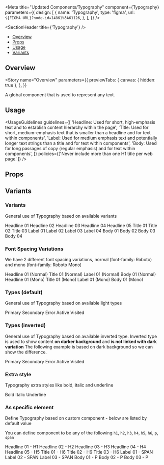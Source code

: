 
<Meta
  title="Updated Components/Typography"
  component={Typography}
  parameters={{
    design: [
      {
        name: 'Typography',
        type: 'figma',
        url: `${FIGMA_URL}?node-id=14861%3A61126`,
      },
    ],
  }}
/>

<SectionHeader title={'Typography'} />

- [Overview](#overview)
- [Props](#props)
- [Usage](#usage)
- [Variants](#variants)

## Overview

<Story
  name="Overview"
  parameters={{
    previewTabs: {
      canvas: { hidden: true },
    },
  }}
>
  <Overview>A global component that is used to represent any text.</Overview>
</Story>

## Usage

<UsageGuidelines
  guidelines={[
    'Headline: Used for short, high-emphasis text and to establish content hierarchy within the page',
    'Title: Used for short, medium-emphasis text that is smaller than a headline and for text within components',
    'Label: Used for medium emphasis text and potentially longer text strings than a title and for text within components',
    'Body: Used for long passages of copy (regular emphasis) and for text within components',
  ]}
  policies={['Never include more than one H1 title per web page.']}
/>

## Props

<Props of={Typography} />

## Variants

### Variants

General use of Typography based on available variants

<Preview>
  <Story name="Variants">
    <Stack isVertical>
      <Typography variant={'headline01'}>Headline 01</Typography>
      <Typography variant={'headline02'}>Headline 02</Typography>
      <Typography variant={'headline03'}>Headline 03</Typography>
      <Typography variant={'headline04'}>Headline 04</Typography>
      <Typography variant={'headline05'}>Headline 05</Typography>
      <Typography variant={'title01'}>Title 01</Typography>
      <Typography variant={'title02'}>Title 02</Typography>
      <Typography variant={'title03'}>Title 03</Typography>
      <Typography variant={'label01'}>Label 01</Typography>
      <Typography variant={'label02'}>Label 02</Typography>
      <Typography variant={'label03'}>Label 03</Typography>
      <Typography variant={'label04'}>Label 04</Typography>
      <Typography variant={'body01'}>Body 01</Typography>
      <Typography variant={'body02'}>Body 02</Typography>
      <Typography variant={'body03'}>Body 03</Typography>
      <Typography variant={'body04'}>Body 04</Typography>
    </Stack>
  </Story>
</Preview>

### Font Spacing Variations

We have 2 different font spacing variations, normal (font-family: Roboto) and mono (font-family: Roboto Mono)

<Preview>
  <Story name="Font Spacing Variations">
    <Stack isVertical>
      <Typography variant={'headline01'}>Headline 01 (Normal)</Typography>
      <Typography variant={'title01'}>Title 01 (Normal)</Typography>
      <Typography variant={'label01'}>Label 01 (Normal)</Typography>
      <Typography variant={'body01'}>Body 01 (Normal)</Typography>
      <Typography fontSpacing="mono" variant={'headline01'}>
        Headline 01 (Mono)
      </Typography>
      <Typography fontSpacing="mono" variant={'title01'}>
        Title 01 (Mono)
      </Typography>
      <Typography fontSpacing="mono" variant={'label01'}>
        Label 01 (Mono)
      </Typography>
      <Typography fontSpacing="mono" variant={'body01'}>
        Body 01 (Mono)
      </Typography>
    </Stack>
  </Story>
</Preview>

### Types (default)

General use of Typography based on available light types

<Preview>
  <Story name="Types (default)">
    <Stack isVertical>
      <Typography type={'primary'}>Primary</Typography>
      <Typography type={'secondary'}>Secondary</Typography>
      <Typography type={'error'}>Error</Typography>
      <Typography type={'active'}>Active</Typography>
      <Typography type={'visited'}>Visited</Typography>
    </Stack>
  </Story>
</Preview>

### Types (inverted)

General use of Typography based on available inverted type.
Inverted type is used to show content **on darker background** and **is not linked with dark variation**
The following example is based on dark background so we can show the difference.

<Preview>
  <Story name="Types (inverted)">
    <Stack isVertical isInverted>
      <Typography type={'primary'} isInverted>
        Primary
      </Typography>
      <Typography type={'secondary'} isInverted>
        Secondary
      </Typography>
      <Typography type={'error'} isInverted>
        Error
      </Typography>
      <Typography type={'active'} isInverted>
        Active
      </Typography>
      <Typography type={'visited'} isInverted>
        Visited
      </Typography>
    </Stack>
  </Story>
</Preview>

### Extra style

Typography extra styles like bold, italic and underline

<Preview>
  <Story name="Extra style">
    <Stack isVertical>
      <Typography isBold>Bold</Typography>
      <Typography isItalic>Italic</Typography>
      <Typography isUnderline>Underline</Typography>
    </Stack>
  </Story>
</Preview>

### As specific element

Define Typography based on custom component - below are listed by default value

You can define component to be any of the following `h1`, `h2`, `h3`, `h4`, `h5`, `h6`, `p`, `span`

<Preview>
  <Story name="As specific element">
    <Stack isVertical>
      <Typography variant={'headline01'} component="h1">
        Headline 01 - H1
      </Typography>
      <Typography variant={'headline02'} component="h2">
        Headline 02 - H2
      </Typography>
      <Typography variant={'headline03'} component="h3">
        Headline 03 - H3
      </Typography>
      <Typography variant={'headline04'} component="h4">
        Headline 04 - H4
      </Typography>
      <Typography variant={'headline05'} component="h5">
        Headline 05 - H5
      </Typography>
      <Typography variant={'title01'} component="h6">
        Title 01 - H6
      </Typography>
      <Typography variant={'title02'} component="h6">
        Title 02 - H6
      </Typography>
      <Typography variant={'title03'} component="h6">
        Title 03 - H6
      </Typography>
      <Typography variant={'label01'} component="span">
        Label 01 - SPAN
      </Typography>
      <Typography variant={'label02'} component="span">
        Label 02 - SPAN
      </Typography>
      <Typography variant={'label03'} component="span">
        Label 03 - SPAN
      </Typography>
      <Typography variant={'body01'} component="p">
        Body 01 - P
      </Typography>
      <Typography variant={'body02'} component="p">
        Body 02 - P
      </Typography>
      <Typography variant={'body03'} component="p">
        Body 03 - P
      </Typography>
    </Stack>
  </Story>
</Preview>
